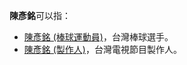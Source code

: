 {{not|陳彥名}}
'''陳彥銘'''可以指：
*[[陳彥銘_(棒球運動員)|陳彥銘 (棒球運動員)]]，台灣棒球選手。
*[[陳彥銘_(製作人)|陳彥銘 (製作人)]]，台灣電視節目製作人。
{{disambig|cat=三字陳姓人名消歧義|yan}}